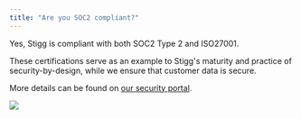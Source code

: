 ```yaml
---
title: "Are you SOC2 compliant?"
---
```


Yes, Stigg is compliant with both SOC2 Type 2 and ISO27001\. 

These certifications serve as an example to Stigg's maturity and practice of security-by-design, while we ensure that customer data is secure.

More details can be found on [our security portal](https://security.stigg.io/).

![](/images/05887f4-soc2_1.png)